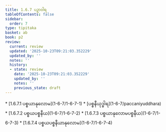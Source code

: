```yaml
---
title: 1.6.7 ပဉှာဝါရ
tableOfContents: false
sidebar:
  order: 7
type: tipitaka
basket: ab
book: p2
review:
  current: review
  updated: '2025-10-23T09:21:03.352229'
  updated_by: ''
  notes: ''
  history:
  - state: review
    date: '2025-10-23T09:21:03.352229'
    updated_by: ''
    notes: ''
    previous_state: draft
---
```



<ReviewStatus review={frontmatter.review} showDetails={true} />

<HypothesisAnnotation frontmatter={frontmatter} />

<DynamicBreadcrumb />



<TableOfContents book="p2" section="1.6.7">
* [1.6.7.1 ပစ္စယာနုလောမ](1-6-7/1-6-7-1)
* [ပစ္စနီယုဒ္ဓါရ](1-6-7/paccaniyuddhara)
* [1.6.7.2 ပစ္စယပစ္စနီယ](1-6-7/1-6-7-2)
* [1.6.7.3 ပစ္စယာနုလောမပစ္စနီယ](1-6-7/1-6-7-3)
* [1.6.7.4 ပစ္စယပစ္စနီယာနုလောမ](1-6-7/1-6-7-4)
</TableOfContents>